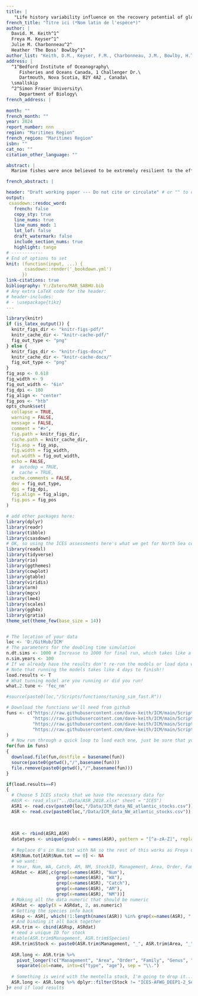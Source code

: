 ```yaml
---
title: |
   "Life history variability influence on the recovery potential of globally exploited teleosts "
french_title: "Titre ici (*Nom latin de l'espèce*)"
author: |
  David. M. Keith^1^ 
  Freya M. Keyser^1^
  Julie M. Charbonneau^2^
  Heather 'The Boss' Bowlby^1^
author_list: "Keith, D.M., Keyser, F.M., Charbonneau, J.M., Bowlby, H.T.B."
address: |
  ^1^Bedford Institute of Oceanography\
     Fisheries and Oceans Canada, 1 Challenger Dr.\
     Dartmouth, Nova Scotia, B2Y 4A2 , Canada\
  \smallskip
  ^2^Simon Fraser University\
     Department of Biology\
french_address: |
  
month: ""
french_month: ""
year: 2024
report_number: nnn
region: "Maritimes Region"
french_region: "Maritimes Region"
isbn: ""
cat_no: ""
citation_other_language: ""

abstract: |
  Marine fishes were once believed to be extremely resilient to the effects of fishing, but this view has changed over time, due in part to the collapse of large fisheries and a lack of rebuilding of some populations after these collapses. This has lead to questions about the underlying assumptions used in the management of these populations and the impact of environmental factors on the population dynamics. Despite a vast amount of research exploring these challenges, there have been few studies exploring the underlying demographic variability of harvested marine fishes using conservation biology and population ecology perspectives. Here we take the available data for 77 stocks that are assessed in the north Atlantic and the northeast Pacific Oceans and reconstruct their demographics using life-tables. This life-table reconstruction enables us to explore the variability of the demographics of these populations using metrics commonly used in conservation biology (i.e., population growth rates, doubling time, lifetime reproductive success, and generation time). In general, these populations have a latent capacity for population growth (median lambda = 1.1) when the effect of fishing was excluded, indeed even when the effect of fishing were accounted for the population mean population growth rate 1.02 overall, although a large minority (37) of the stocks did have a mean population growth rate less than 1 when accounting for fishing mortality. Relatively infrequent, large successful reproductive events resulted in years with exceptional population growth rates, these events were critical for the long term sustainability for many of these populations given the population growth rates when accounting for fishing were less than one 57% of the time.  The population growth rate tended to increase as population abundance declined, this negative density dependence was stronger near the maximum and minimum abundances. The trend at low abundance was largely driven by an increase in the frequency of high values of lambda at low abundance. These general patterns are highly variable between populations and regionally, the most notable differences are the majority of the Atlantic cod populations in the NW Atlantic, these populations had few large recruitment events and the evidence for positive density dependence (i.e., Allee effects or depensation) is relatively strong. The recovery potential of the majority of the populations in this analysis was relatively high, with 60 of the populations able to double in size within 20 years in the absence of fishing, populations with a low recovery potential were constrained to stocks with both a low median population growth rate and low variability in the population growth rate. The majority of stocks have a latent population growth capacity in the absence of fishing, however, there are regional and population specific effects and several populations in this analysis have shown little capacity for population growth even in the absence of fishing. Knowledge of the observed underlying demographic parameters for a population can be used to help sustainably manage the population and can be used to inform the development of rebuilding plans and the species status for populations that have collapsed.

french_abstract: |

header: "Draft working paper --- Do not cite or circulate" # or "" to omit
output:
 csasdown::resdoc_word:
   french: false
   copy_sty: true
   line_nums: true
   line_nums_mod: 1
   lot_lof: false
   draft_watermark: false
   include_section_nums: true
   highlight: tango
# ------------
# End of options to set
knit: (function(input, ...) {
       csasdown::render('_bookdown.yml')
      })
link-citations: true
bibliography: Y:/Zotero/MAR_SABHU.bib
# Any extra LaTeX code for the header:
# header-includes:
# - \usepackage{tikz}
---
```


```r
library(knitr)
if (is_latex_output()) {
  knitr_figs_dir <- "knitr-figs-pdf/"
  knitr_cache_dir <- "knitr-cache-pdf/"
  fig_out_type <- "png"
} else {
  knitr_figs_dir <- "knitr-figs-docx/"
  knitr_cache_dir <- "knitr-cache-docx/"
  fig_out_type <- "png"
}
fig_asp <- 0.618
fig_width <- 9
fig_out_width <- "6in"
fig_dpi <- 180
fig_align <- "center"
fig_pos <- "htb"
opts_chunk$set(
  collapse = TRUE,
  warning = FALSE,
  message = FALSE,
  comment = "#>",
  fig.path = knitr_figs_dir,
  cache.path = knitr_cache_dir,
  fig.asp = fig_asp,
  fig.width = fig_width,
  out.width = fig_out_width,
  echo = FALSE,
  #  autodep = TRUE,
  #  cache = TRUE,
  cache.comments = FALSE,
  dev = fig_out_type,
  dpi = fig_dpi,
  fig.align = fig_align,
  fig.pos = fig_pos
)
```

```r
# add other packages here:
library(dplyr)
library(readr)
library(tibble)
library(csasdown)
# OK, so using the ICES assessments here's what we get for North Sea cod.
library(readxl)
library(tidyverse)
library(rio)
library(ggthemes)
library(cowplot)
library(gtable)
library(viridis)
library(arm)
library(mgcv)
library(lme4)
library(scales)
library(ggh4x)
library(gratia)
theme_set(theme_few(base_size = 14))


# The location of your data
loc <- 'D:/GitHub/ICM'
# The parameters for the doubling time simulation
n.dt.sims <- 1000 # Increase to 1000 for final run, which takes like a full day or something 
n.sim.years <- 100
# If we already have the results don't re-run the models or load data we don't need.
# Note that running the models takes like 4 days to finish!!
load.results <- T
# What tunning model are you running or did you run!
what.2.tune <- 'fec_nm'

#source(paste0(loc,"/Scripts/functions/tuning_sim_fast.R"))

# Download the functions we'll need from github
funs <- c("https://raw.githubusercontent.com/dave-keith/ICM/main/Scripts/functions/simple_Lotka_r.r",
          "https://raw.githubusercontent.com/dave-keith/ICM/main/Scripts/functions/backwards_project.r",
          "https://raw.githubusercontent.com/dave-keith/ICM/main/Scripts/functions/forward_project.r",
          "https://raw.githubusercontent.com/dave-keith/ICM/main/Scripts/functions/tuning_sim_fast.r"
)
  # Now run through a quick loop to load each one, just be sure that your working directory is read/write!
for(fun in funs) 
{
  download.file(fun,destfile = basename(fun))
  source(paste0(getwd(),"/",basename(fun)))
  file.remove(paste0(getwd(),"/",basename(fun)))
}

if(load.results==F)
{
  # Choose 5 ICES stocks that we have the necessary data for
  #ASR <- read_xlsx("../Data/ASR_2018.xlsx" sheet = "ICES")
  ASR1 <- read.csv(paste0(loc,"/Data/ICM_data_NE_atlantic_stocks.csv"))
  ASR <- read.csv(paste0(loc,"/Data/ICM_data_NW_atlantic_stocks.csv"))
  
  
  
  ASR <- rbind(ASR1,ASR)
  datatypes <- unique(gsub(x = names(ASR), pattern = "[^a-zA-Z]", replacement=""))
  
  # Replace 0's in Num.tot with NA so the rest of this works as Freya designed it to...
  ASR$Num.tot[ASR$Num.tot == 0] <- NA
  # we want:
  # Year, Num, WA, Catch, AM, NM, StockID, Management, Area, Order, Family, Genus, Species
  ASRdat <- ASR[,c(grep(x=names(ASR), "Num"),
                   grep(x=names(ASR), "WA"),
                   grep(x=names(ASR), "Catch"),
                   grep(x=names(ASR), "AM"),
                   grep(x=names(ASR), "NM"))]
  # Making all the data numeric that should be numeric
  ASRdat <- apply(X = ASRdat, 2, as.numeric)
  # Getting the species info back
  ASRsp <- ASR[, which(!1:length(names(ASR)) %in% grep(x=names(ASR), ".", fixed=T))]
  # And binding it all back together
  ASR.trim <- cbind(ASRsp, ASRdat)
  # need a unique ID for stock
  #table(ASR.trim$Management, ASR.trim$Species)
  ASR.trim$Stock <- paste0(ASR.trim$Management, "_", ASR.trim$Area, "_", ASR.trim$Genus, "_", ASR.trim$Species)
  
  ASR.long <- ASR.trim %>%
    pivot_longer(!c("Management", "Area", "Order", "Family", "Genus", "Species", "Stock", "Year","Meeting_or_reference","Model","Case","Notes")) %>%
    separate(col=name, into=c("type", "age"), sep = "\\.")
  
  # Something is weird with the mentella stock, I'm going to drop it...
  ASR.long <- ASR.long %>% dplyr::filter(Stock != "ICES-AFWG_DEEP1-2_Sebastes_mentella")
}# end if load results
```

